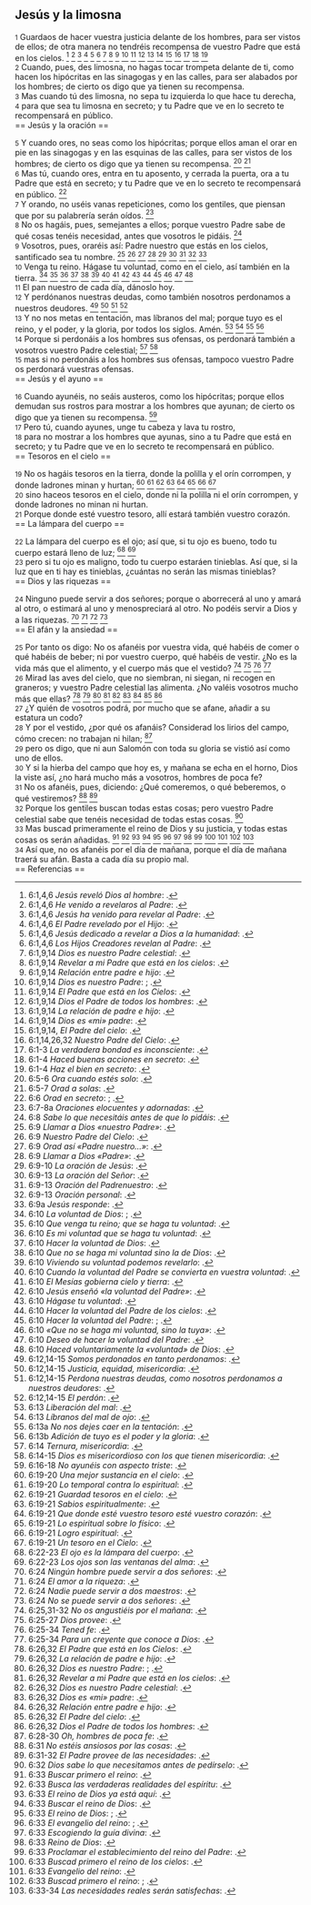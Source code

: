 == Jesús y la limosna ==

{{anchor|1}} <small>1</small> Guardaos de hacer vuestra justicia delante de los hombres, para ser vistos de ellos; de otra manera no tendréis recompensa de vuestro Padre que está en los cielos. <ref>6:1,4,6 ''Jesús reveló Dios al hombre'': {{lib|LU|16|9|6}}.</ref> <ref>6:1,4,6 ''He venido a revelaros al Padre'': {{lib|LU|165|3|8}}.</ref> <ref>6:1,4,6 ''Jesús ha venido para revelar al Padre'': {{lib|LU|153|2|4}}.</ref> <ref>6:1,4,6 ''El Padre revelado por el Hijo'': {{lib|LU|169|4|2}}.</ref> <ref>6:1,4,6 ''Jesús dedicado a revelar a Dios a la humanidad'': {{lib|LU|120|2|8}}.</ref> <ref>6:1,4,6 ''Los Hijos Creadores revelan al Padre'': {{lib|LU|20|10|3}}.</ref> <ref>6:1,9,14 ''Dios es nuestro Padre celestial'': {{lib|LU|131|10|2}}.</ref> <ref>6:1,9,14 ''Revelar a mi Padre que está en los cielos'': {{lib|LU|193|0|3}}.</ref> <ref>6:1,9,14 ''Relación entre padre e hijo'': {{lib|LU|131|10|6}}.</ref> <ref>6:1,9,14 ''Dios es nuestro Padre'': {{lib|LU|141|4|2}}; {{lib|LU|149|6|8}}.</ref> <ref>6:1,9,14 ''El Padre que está en los Cielos'': {{lib|LU|142|3|8}}.</ref> <ref>6:1,9,14 ''Dios el Padre de todos los hombres'': {{lib|LU|194|4|6}}.</ref> <ref>6:1,9,14 ''La relación de padre e hijo'': {{lib|LU|131|10|8}}.</ref> <ref>6:1,9,14 ''Dios es «mi» padre'': {{lib|LU|131|10|5}}.</ref> <ref>6:1,9,14, ''El Padre del cielo'': {{lib|LU|196|0|2}}.</ref> <ref>6:1,14,26,32 ''Nuestro Padre del Cielo'': {{lib|LU|100|7|16}}.</ref> <ref>6:1-3 ''La verdadera bondad es inconsciente'': {{lib|LU|140|8|26}}.</ref> <ref>6:1-4 ''Haced buenas acciones en secreto'': {{lib|LU|140|6|11}}.</ref> <ref>6:1-4 ''Haz el bien en secreto'': {{lib|LU|131|10|8}}.</ref><br>
{{anchor|2}} <small>2</small> Cuando, pues, des limosna, no hagas tocar trompeta delante de ti, como hacen los hipócritas en las sinagogas y en las calles, para ser alabados por los hombres; de cierto os digo que ya tienen su recompensa.<br>
{{anchor|3}} <small>3</small> Mas cuando tú des limosna, no sepa tu izquierda lo que hace tu derecha,<br>
{{anchor|4}} <small>4</small> para que sea tu limosna en secreto; y tu Padre que ve en lo secreto te recompensará en público.<br>
== Jesús y la oración ==

{{anchor|5}} <small>5</small> Y cuando ores, no seas como los hipócritas; porque ellos aman el orar en pie en las sinagogas y en las esquinas de las calles, para ser vistos de los hombres; de cierto os digo que ya tienen su recompensa. <ref>6:5-6 ''Ora cuando estés solo'': {{lib|LU|131|10|8}}.</ref> <ref>6:5-7 ''Orad a solas'': {{lib|LU|140|6|11}}.</ref><br>
{{anchor|6}} <small>6</small> Mas tú, cuando ores, entra en tu aposento, y cerrada la puerta, ora a tu Padre que está en secreto; y tu Padre que ve en lo secreto te recompensará en público. <ref>6:6 ''Orad en secreto'': {{lib|LU|144|3|5}}; {{lib|LU|146|2|12}}.</ref><br>
{{anchor|7}} <small>7</small> Y orando, no uséis vanas repeticiones, como los gentiles, que piensan que por su palabrería serán oídos. <ref>6:7-8a ''Oraciones elocuentes y adornadas'': {{lib|LU|146|2|15}}.</ref><br>
{{anchor|8}} <small>8</small> No os hagáis, pues, semejantes a ellos; porque vuestro Padre sabe de qué cosas tenéis necesidad, antes que vosotros le pidáis. <ref>6:8 ''Sabe lo que necesitáis antes de que lo pidáis'': {{lib|LU|3|3|2}}.</ref><br>
{{anchor|9}} <small>9</small> Vosotros, pues, oraréis así: Padre nuestro que estás en los cielos, santificado sea tu nombre. <ref>6:9 ''Llamar a Dios «nuestro Padre»'': {{lib|LU|1|1|5}}.</ref> <ref>6:9 ''Nuestro Padre del Cielo'': {{lib|LU|100|7|16}}.</ref> <ref>6:9 ''Orad así «Padre nuestro...»'': {{lib|LU|177|2|7}}.</ref> <ref>6:9 ''Llamar a Dios «Padre»'': {{lib|LU|1|1|1}}.</ref> <ref>6:9-10 ''La oración de Jesús'': {{lib|LU|136|2|4}}.</ref> <ref>6:9-13 ''La oración del Señor'': {{lib|LU|144|3|3}}.</ref> <ref>6:9-13 ''Oración del Padrenuestro'': {{lib|LU|126|3|3}}.</ref> <ref>6:9-13 ''Oración personal'': {{lib|LU|91|8|6}}.</ref> <ref>6:9a ''Jesús responde'': {{lib|LU|144|3|2}}.</ref><br>
{{anchor|10}} <small>10</small> Venga tu reino. Hágase tu voluntad, como en el cielo, así también en la tierra. <ref>6:10 ''La voluntad de Dios'': {{lib|LU|196|0|8}}; {{lib|LU|196|0|8}}.</ref> <ref>6:10 ''Que venga tu reino; que se haga tu voluntad'': {{lib|LU|170|2|11}}.</ref> <ref>6:10 ''Es mi voluntad que se haga tu voluntad'': {{lib|LU|118|8|11}}.</ref> <ref>6:10 ''Hacer la voluntad de Dios'': {{lib|LU|117|0|1}}.</ref> <ref>6:10 ''Que no se haga mi voluntad sino la de Dios'': {{lib|LU|111|5|6}}.</ref> <ref>6:10 ''Viviendo su voluntad podemos revelarlo'': {{lib|LU|131|10|2}}.</ref> <ref>6:10 ''Cuando la voluntad del Padre se convierta en vuestra voluntad'': {{lib|LU|141|2|2}}.</ref> <ref>6:10 ''El Mesías gobierna cielo y tierra'': {{lib|LU|135|5|2}}.</ref> <ref>6:10 ''Jesús enseñó «la voluntad del Padre»'': {{lib|LU|170|2|20}}.</ref> <ref>6:10 ''Hágase tu voluntad'': {{lib|LU|140|5|11}}.</ref> <ref>6:10 ''Hacer la voluntad del Padre de los cielos'': {{lib|LU|196|0|2}}.</ref> <ref>6:10 ''Hacer la voluntad del Padre'': {{lib|LU|0|5|10}}; {{lib|LU|195|6|16}}.</ref> <ref>6:10 ''«Que no se haga mi voluntad, sino la tuya»'': {{lib|LU|160|1|11}}.</ref> <ref>6:10 ''Deseo de hacer la voluntad del Padre'': {{lib|LU|1|2|3}}.</ref> <ref>6:10 ''Haced voluntariamente la «voluntad» de Dios'': {{lib|LU|140|8|20}}.</ref><br>
{{anchor|11}} <small>11</small> El pan nuestro de cada día, dánoslo hoy.<br>
{{anchor|12}} <small>12</small> Y perdónanos nuestras deudas, como también nosotros perdonamos a nuestros deudores. <ref>6:12,14-15 ''Somos perdonados en tanto perdonamos'': {{lib|LU|170|3|4}}.</ref> <ref>6:12,14-15 ''Justicia, equidad, misericordia'': {{lib|LU|133|4|7}}.</ref> <ref>6:12,14-15 ''Perdona nuestras deudas, como nosotros perdonamos a nuestros deudores'': {{lib|LU|188|4|13}}.</ref> <ref>6:12,14-15 ''El perdón'': {{lib|LU|146|2|4}}.</ref><br>
{{anchor|13}} <small>13</small> Y no nos metas en tentación, mas líbranos del mal; porque tuyo es el reino, y el poder, y la gloria, por todos los siglos. Amén. <ref>6:13 ''Liberación del mal'': {{lib|LU|121|5|11}}.</ref> <ref>6:13 ''Líbranos del mal de ojo'': {{lib|LU|87|5|4}}.</ref> <ref>6:13a ''No nos dejes caer en la tentación'': {{lib|LU|156|5|3}}.</ref> <ref>6:13b ''Adición de tuyo es el poder y la gloria'': {{lib|LU|144|3|6}}.</ref><br>
{{anchor|14}} <small>14</small> Porque si perdonáis a los hombres sus ofensas, os perdonará también a vosotros vuestro Padre celestial; <ref>6:14 ''Ternura, misericordia'': {{lib|LU|139|2|5}}.</ref> <ref>6:14-15 ''Dios es misericordioso con los que tienen misericordia'': {{lib|LU|159|1|5}}.</ref><br>
{{anchor|15}} <small>15</small> mas si no perdonáis a los hombres sus ofensas, tampoco vuestro Padre os perdonará vuestras ofensas.<br>
== Jesús y el ayuno ==

{{anchor|16}} <small>16</small> Cuando ayunéis, no seáis austeros, como los hipócritas; porque ellos demudan sus rostros para mostrar a los hombres que ayunan; de cierto os digo que ya tienen su recompensa. <ref>6:16-18 ''No ayunéis con aspecto triste'': {{lib|LU|140|6|11}}.</ref><br>
{{anchor|17}} <small>17</small> Pero tú, cuando ayunes, unge tu cabeza y lava tu rostro,<br>
{{anchor|18}} <small>18</small> para no mostrar a los hombres que ayunas, sino a tu Padre que está en secreto; y tu Padre que ve en lo secreto te recompensará en público.<br>
== Tesoros en el cielo ==

{{anchor|19}} <small>19</small> No os hagáis tesoros en la tierra, donde la polilla y el orín corrompen, y donde ladrones minan y hurtan; <ref>6:19-20 ''Una mejor sustancia en el cielo'': {{lib|LU|48|1|7}}.</ref> <ref>6:19-20 ''Lo temporal contra lo espiritual'': {{lib|LU|133|4|6}}.</ref> <ref>6:19-21 ''Guardad tesoros en el cielo'': {{lib|LU|140|6|11}}.</ref> <ref>6:19-21 ''Sabios espiritualmente'': {{lib|LU|169|2|2}}.</ref> <ref>6:19-21 ''Que donde esté vuestro tesoro esté vuestro corazón'': {{lib|LU|165|5|4}}.</ref> <ref>6:19-21 ''Lo espiritual sobre lo físico'': {{lib|LU|170|2|5}}.</ref> <ref>6:19-21 ''Logro espiritual'': {{lib|LU|170|2|6}}.</ref> <ref>6:19-21 ''Un tesoro en el Cielo'': {{lib|LU|165|4|5}}.</ref><br>
{{anchor|20}} <small>20</small> sino haceos tesoros en el cielo, donde ni la polilla ni el orín corrompen, y donde ladrones no minan ni hurtan.<br>
{{anchor|21}} <small>21</small> Porque donde esté vuestro tesoro, allí estará también vuestro corazón.<br>
== La lámpara del cuerpo ==

{{anchor|22}} <small>22</small> La lámpara del cuerpo es el ojo; así que, si tu ojo es bueno, todo tu cuerpo estará lleno de luz; <ref>6:22-23 ''El ojo es la lámpara del cuerpo'': {{lib|LU|140|6|12}}.</ref> <ref>6:22-23 ''Los ojos son las ventanas del alma'': {{lib|LU|86|5|11}}.</ref><br>
{{anchor|23}} <small>23</small> pero si tu ojo es maligno, todo tu cuerpo estaráen tinieblas. Así que, si la luz que en ti hay es tinieblas, ¿cuántas no serán las mismas tinieblas?<br>
== Dios y las riquezas ==

{{anchor|24}} <small>24</small> Ninguno puede servir a dos señores; porque o aborrecerá al uno y amará al otro, o estimará al uno y menospreciará al otro. No podéis servir a Dios y a las riquezas. <ref>6:24 ''Ningún hombre puede servir a dos señores'': {{lib|LU|140|6|13}}.</ref> <ref>6:24 ''El amor a la riqueza'': {{lib|LU|163|2|10}}.</ref> <ref>6:24 ''Nadie puede servir a dos maestros'': {{lib|LU|169|2|7}}.</ref> <ref>6:24 ''No se puede servir a dos señores'': {{lib|LU|109|5|4}}.</ref><br>
== El afán y la ansiedad ==

{{anchor|25}} <small>25</small> Por tanto os digo: No os afanéis por vuestra vida, qué habéis de comer o qué habéis de beber; ni por vuestro cuerpo, qué habéis de vestir. ¿No es la vida más que el alimento, y el cuerpo más que el vestido? <ref>6:25,31-32 ''No os angustiéis por el mañana'': {{lib|LU|140|6|13}}.</ref> <ref>6:25-27 ''Dios provee'': {{lib|LU|165|5|2}}.</ref> <ref>6:25-34 ''Tened fe'': {{lib|LU|140|8|8}}.</ref> <ref>6:25-34 ''Para un creyente que conoce a Dios'': {{lib|LU|100|2|7}}.</ref><br>
{{anchor|26}} <small>26</small> Mirad las aves del cielo, que no siembran, ni siegan, ni recogen en graneros; y vuestro Padre celestial las alimenta. ¿No valéis vosotros mucho más que ellas? <ref>6:26,32 ''El Padre que está en los Cielos'': {{lib|LU|142|3|8}}.</ref> <ref>6:26,32 ''La relación de padre e hijo'': {{lib|LU|131|10|8}}.</ref> <ref>6:26,32 ''Dios es nuestro Padre'': {{lib|LU|141|4|2}}; {{lib|LU|149|6|8}}.</ref> <ref>6:26,32 ''Revelar a mi Padre que está en los cielos'': {{lib|LU|193|0|3}}.</ref> <ref>6:26,32 ''Dios es nuestro Padre celestial'': {{lib|LU|131|10|2}}.</ref> <ref>6:26,32 ''Dios es «mi» padre'': {{lib|LU|131|10|5}}.</ref> <ref>6:26,32 ''Relación entre padre e hijo'': {{lib|LU|131|10|6}}.</ref> <ref>6:26,32 ''El Padre del cielo'': {{lib|LU|196|0|2}}.</ref> <ref>6:26,32 ''Dios el Padre de todos los hombres'': {{lib|LU|194|4|6}}.</ref><br>
{{anchor|27}} <small>27</small> ¿Y quién de vosotros podrá, por mucho que se afane, añadir a su estatura un codo?<br>
{{anchor|28}} <small>28</small> Y por el vestido, ¿por qué os afanáis? Considerad los lirios del campo, cómo crecen: no trabajan ni hilan; <ref>6:28-30 ''Oh, hombres de poca fe'': {{lib|LU|165|5|3}}.</ref><br>
{{anchor|29}} <small>29</small> pero os digo, que ni aun Salomón con toda su gloria se vistió así como uno de ellos.<br>
{{anchor|30}} <small>30</small> Y si la hierba del campo que hoy es, y mañana se echa en el horno, Dios la viste así, ¿no hará mucho más a vosotros, hombres de poca fe?<br>
{{anchor|31}} <small>31</small> No os afanéis, pues, diciendo: ¿Qué comeremos, o qué beberemos, o qué vestiremos? <ref>6:31 ''No estéis ansiosos por las cosas'': {{lib|LU|165|5|2}}.</ref> <ref>6:31-32 ''El Padre provee de las necesidades'': {{lib|LU|165|5|3}}.</ref><br>
{{anchor|32}} <small>32</small> Porque los gentiles buscan todas estas cosas; pero vuestro Padre celestial sabe que tenéis necesidad de todas estas cosas. <ref>6:32 ''Dios sabe lo que necesitamos antes de pedírselo'': {{lib|LU|140|6|11}}.</ref><br>
{{anchor|33}} <small>33</small> Mas buscad primeramente el reino de Dios y su justicia, y todas estas cosas os serán añadidas. <ref>6:33 ''Buscar primero el reino'': {{lib|LU|137|8|8}}.</ref> <ref>6:33 ''Busca las verdaderas realidades del espíritu'': {{lib|LU|174|0|2}}.</ref> <ref>6:33 ''El reino de Dios ya está aquí'': {{lib|LU|141|2|1}}.</ref> <ref>6:33 ''Buscar el reino de Dios'': {{lib|LU|195|5|1}}.</ref> <ref>6:33 ''El reino de Dios'': {{lib|LU|169|4|6}}; {{lib|LU|34|6|13}}.</ref> <ref>6:33 ''El evangelio del reino'': {{lib|LU|143|1|5}}; {{lib|LU|190|5|4}}.</ref> <ref>6:33 ''Escogiendo la guía divina'': {{lib|LU|110|3|7}}.</ref> <ref>6:33 ''Reino de Dios'': {{lib|LU|153|2|4}}.</ref> <ref>6:33 ''Proclamar el establecimiento del reino del Padre'': {{lib|LU|137|8|6}}.</ref> <ref>6:33 ''Buscad primero el reino de los cielos'': {{lib|LU|196|0|8}}.</ref> <ref>6:33 ''Evangelio del reino'': {{lib|LU|193|0|4}}.</ref> <ref>6:33 ''Buscad primero el reino'': {{lib|LU|140|1|5}}; {{lib|LU|140|6|13}}.</ref> <ref>6:33-34 ''Las necesidades reales serán satisfechas'': {{lib|LU|165|5|3}}.</ref><br>
{{anchor|34}} <small>34</small> Así que, no os afanéis por el día de mañana, porque el día de mañana traerá su afán. Basta a cada día su propio mal.<br>
== Referencias ==

<references />
